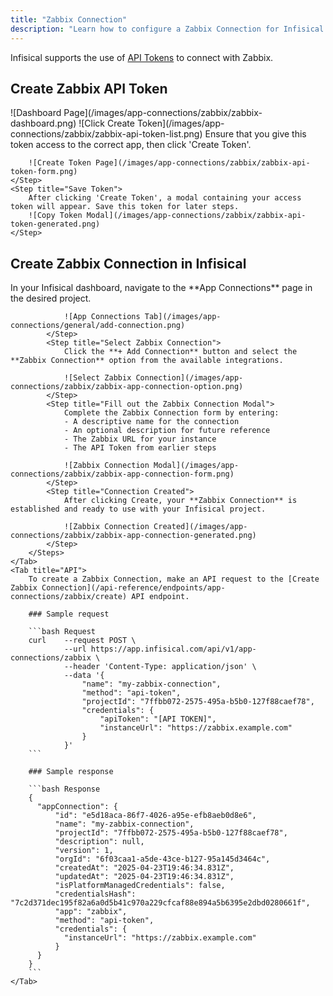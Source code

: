 ```yaml
---
title: "Zabbix Connection"
description: "Learn how to configure a Zabbix Connection for Infisical."
---
```


Infisical supports the use of [API Tokens](https://www.zabbix.com/documentation/current/en/manual/web_interface/frontend_sections/users/api_tokens) to connect with Zabbix.

## Create Zabbix API Token

<Steps>
    <Step title="Navigate to 'API Tokens'">
        ![Dashboard Page](/images/app-connections/zabbix/zabbix-dashboard.png)
    </Step>
    <Step title="Click 'Create API Token'">
        ![Click Create Token](/images/app-connections/zabbix/zabbix-api-token-list.png)
    </Step>
    <Step title="Provide Token Information">
        Ensure that you give this token access to the correct app, then click 'Create Token'.

        ![Create Token Page](/images/app-connections/zabbix/zabbix-api-token-form.png)
    </Step>
    <Step title="Save Token">
        After clicking 'Create Token', a modal containing your access token will appear. Save this token for later steps.
        ![Copy Token Modal](/images/app-connections/zabbix/zabbix-api-token-generated.png)
    </Step>
</Steps>

## Create Zabbix Connection in Infisical

<Tabs>
    <Tab title="Infisical UI">
        <Steps>
            <Step title="Navigate to App Connections">
                In your Infisical dashboard, navigate to the **App Connections** page in the desired project.

                ![App Connections Tab](/images/app-connections/general/add-connection.png)
            </Step>
            <Step title="Select Zabbix Connection">
                Click the **+ Add Connection** button and select the **Zabbix Connection** option from the available integrations.

                ![Select Zabbix Connection](/images/app-connections/zabbix/zabbix-app-connection-option.png)
            </Step>
            <Step title="Fill out the Zabbix Connection Modal">
                Complete the Zabbix Connection form by entering:
                - A descriptive name for the connection
                - An optional description for future reference
                - The Zabbix URL for your instance
                - The API Token from earlier steps

                ![Zabbix Connection Modal](/images/app-connections/zabbix/zabbix-app-connection-form.png)
            </Step>
            <Step title="Connection Created">
                After clicking Create, your **Zabbix Connection** is established and ready to use with your Infisical project.

                ![Zabbix Connection Created](/images/app-connections/zabbix/zabbix-app-connection-generated.png)
            </Step>
        </Steps>
    </Tab>
    <Tab title="API">
        To create a Zabbix Connection, make an API request to the [Create Zabbix Connection](/api-reference/endpoints/app-connections/zabbix/create) API endpoint.

        ### Sample request

        ```bash Request
        curl    --request POST \
                --url https://app.infisical.com/api/v1/app-connections/zabbix \
                --header 'Content-Type: application/json' \
                --data '{
                    "name": "my-zabbix-connection",
                    "method": "api-token",
                    "projectId": "7ffbb072-2575-495a-b5b0-127f88caef78",
                    "credentials": {
                        "apiToken": "[API TOKEN]",
                        "instanceUrl": "https://zabbix.example.com"
                    }
                }'
        ```

        ### Sample response

        ```bash Response
        {
          "appConnection": {
              "id": "e5d18aca-86f7-4026-a95e-efb8aeb0d8e6",
              "name": "my-zabbix-connection",
              "projectId": "7ffbb072-2575-495a-b5b0-127f88caef78",
              "description": null,
              "version": 1,
              "orgId": "6f03caa1-a5de-43ce-b127-95a145d3464c",
              "createdAt": "2025-04-23T19:46:34.831Z",
              "updatedAt": "2025-04-23T19:46:34.831Z",
              "isPlatformManagedCredentials": false,
              "credentialsHash": "7c2d371dec195f82a6a0d5b41c970a229cfcaf88e894a5b6395e2dbd0280661f",
              "app": "zabbix",
              "method": "api-token",
              "credentials": {
                "instanceUrl": "https://zabbix.example.com"
              }
          }
        }
        ```
    </Tab>
</Tabs>
